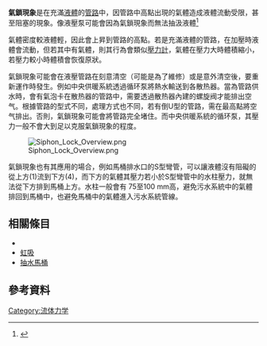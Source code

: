 {{orphan|time=2015-03-19T06:33:02+00:00}}
'''氣鎖現象'''是在充滿[[液體|液體]]的[[管子_(流體輸送)|管路]]中，因管路中高點出現的氣體造成液體流動受限，甚至阻塞的現象。像液壓泵可能會因為氣鎖現象而無法抽汲液體<ref>{{cite web | url=http://www.xzbu.com/2/view-3258974.htm | title=深井泵气锁的分析与处理 | publisher=中國論文網 | accessdate=2015-04-19 | archive-date=2021-04-08 | archive-url=https://web.archive.org/web/20210408113935/https://www.xzbu.com/2/view-3258974.htm | dead-url=no }}</ref>

氣體密度較液體輕，因此會上昇到管路的高點。若是充滿液體的管路，在加壓時液體會流動，但若其中有氣體，則其行為會類似[[壓力計|壓力計]]，氣體在壓力大時體積縮小，若壓力較小時體積會恢復原狀。

氣鎖現象可能會在液壓管路在刻意清空（可能是為了維修）或是意外清空後，要重新運作時發生。例如中央供暖系統透過循环泵將熱水輸送到各散热器。當為管路供水時，會有氣泡卡在散热器的管路中，需要透過散热器內建的螺旋阀才能排出空气。根據管路的型式不同，處理方式也不同，若有倒U型的管路，需在最高點將空气排出。否則，氣鎖現象可能會將管路完全堵住。而中央供暖系統的循环泵，其壓力一般不會大到足以克服氣鎖現象的程度。

[[File:Siphon_Lock_Overview.png|thumb]]

氣鎖現象也有其應用的場合，例如馬桶排水口的S型彎管，可以讓液體沒有阻礙的從上方(1)流到下方(4)，而下方的氣體其壓力若小於S型彎管中的水柱壓力，就無法從下方排到馬桶上方。水柱一般會有 75至100 mm高，避免污水系統中的氣體排回到馬桶中，也避免馬桶中的氣體進入污水系統管線。
==相關條目==
*{{link-en|蒸氣鎖|Vapor lock}}
*[[虹吸|虹吸]]
*[[抽水馬桶|抽水馬桶]]

==參考資料==
{{reflist}}
{{技術小作品}}
[[Category:流体力学|Category:流体力学]]